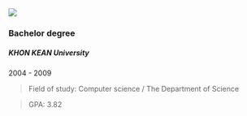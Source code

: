 
<Logo>
  <img src="/img/Logo-KKU-2018-eng.jpg" />
</Logo>

### Bachelor degree 

##### KHON KEAN University

2004 - 2009

> Field of study: Computer science / The Department of Science

> GPA: 3.82